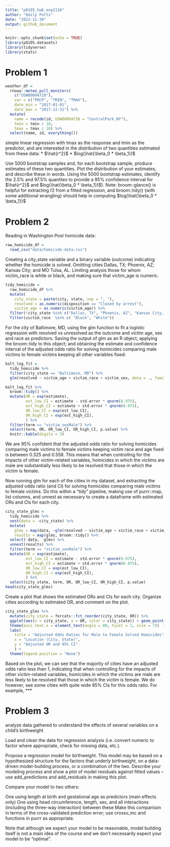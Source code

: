 ```yaml
---
title: "p8105_hw6_enp2116"
author: "Emily Potts"
date: "2022-11-30"
output: github_document
---
```


```r
knitr::opts_chunk$set(echo = TRUE)
library(p8105.datasets)
library(tidyverse)
library(stats)

```

# Problem 1
```r
weather_df = 
  rnoaa::meteo_pull_monitors(
    c("USW00094728"),
    var = c("PRCP", "TMIN", "TMAX"), 
    date_min = "2017-01-01",
    date_max = "2017-12-31") %>%
  mutate(
    name = recode(id, USW00094728 = "CentralPark_NY"),
    tmin = tmin / 10,
    tmax = tmax / 10) %>%
  select(name, id, everything())
```

simple linear regression with tmax as the response and tmin as the predictor, and are interested in the distribution of two quantities estimated from these data:
* $\hat{r^2}$
* $log(\hat{\beta_0 * \beta_1})$

Use 5000 bootstrap samples and, for each bootstrap sample, produce estimates of these two quantities. Plot the distribution of your estimates, and describe these in words. Using the 5000 bootstrap estimates, identify the 2.5% and 97.5% quantiles to provide a 95% confidence interval for $\hat{r^2}$
 and $log(\hat{\beta_0 * \beta_1})$). Note: broom::glance() is helpful for extracting r̂2
 from a fitted regression, and broom::tidy() (with some additional wrangling) should help in computing $log(\hat{\beta_0 * \beta_1})$


# Problem 2

Reading in Washington Post homicide data:
```r
raw_homicide_df =
  read_csv("data/homicide-data.csv")
```

Creating a city_state variable and a binary variable (outcome) indicating whether the homicide is solved. Omitting cities Dallas, TX; Phoenix, AZ; Kansas City; and MO Tulsa, AL. Limiting analysis those for whom victim_race is white or black, and making sure that victim_age is numeric.
```r
tidy_homicide = 
  raw_homicide_df %>% 
  mutate(
    city_state = paste(city, state, sep = ", "),
    resolved = as.numeric(disposition == "Closed by arrest"),
    victim_age = as.numeric(victim_age)) %>% 
  filter(!city_state %in% c("Dallas, TX", "Phoenix, AZ", "Kansas City, MO", "Tulsa, AL")) %>% 
  filter(victim_race  %in% c( "Black", "White"))
```

For the city of Baltimore, MD, using the glm function to fit a logistic regression with resolved vs unresolved as the outcome and victim age, sex and race as predictors. Saving the output of glm as an R object; applying the broom::tidy to this object; and obtaining the estimate and confidence interval of the adjusted odds ratio for solving homicides comparing male victims to female victims keeping all other variables fixed:
```r
balt_log_fit = 
  tidy_homicide %>% 
  filter(city_state == "Baltimore, MD") %>% 
  glm(resolved ~ victim_age + victim_race + victim_sex, data = ., family = binomial()) 

balt_log_fit %>% 
  broom::tidy() %>% 
  mutate(OR = exp(estimate),
         est_low_CI = estimate - std.error * qnorm(0.975),
         est_high_CI = estimate + std.error * qnorm(0.975),
         OR_low_CI = exp(est_low_CI),
         OR_high_CI = exp(est_high_CI),
         ) %>% 
  filter(term == "victim_sexMale") %>% 
  select(term, OR, OR_low_CI, OR_high_CI, p.value) %>% 
  knitr::kable(digits = 3)
```
We are 95% confident that the adjusted odds ratio for solving homicides comparing male victims to female victims keeping victim race and age fixed is between 0.325 and 0.558. This means that when controlling for the impacts of other victim-related variables, homicides in which the victims are male are substantially less likely to be resolved that those in which the victim is female.

Now running glm for each of the cities in my dataset, and extracting the adjusted odds ratio (and CI) for solving homicides comparing male victims to female victims. Do this within a “tidy” pipeline, making use of purrr::map, list columns, and unnest as necessary to create a dataframe with estimated ORs and CIs for each city.
```r
city_state_glms =
  tidy_homicide %>% 
  nest(data = -city_state) %>% 
  mutate(
    glms = map(data, ~glm(resolved ~ victim_age + victim_race + victim_sex, data = ., family = binomial())),
    results = map(glms, broom::tidy)) %>% 
  select(-data, -glms) %>% 
  unnest(results) %>% 
  filter(term == "victim_sexMale") %>% 
  mutate(OR = exp(estimate),
         est_low_CI = estimate - std.error * qnorm(0.975),
         est_high_CI = estimate + std.error * qnorm(0.975),
         OR_low_CI = exp(est_low_CI),
         OR_high_CI = exp(est_high_CI),
         ) %>% 
  select(city_state, term, OR, OR_low_CI, OR_high_CI, p.value) 
head(city_state_glms)
```

Create a plot that shows the estimated ORs and CIs for each city. Organize cities according to estimated OR, and comment on the plot.

```r
city_state_glms %>% 
  mutate(city_state = forcats::fct_reorder(city_state, OR)) %>% 
  ggplot(aes(x = city_state, y = OR, color = city_state)) + geom_point() + geom_errorbar(aes(ymin = OR_low_CI, ymax = OR_high_CI)) +
  theme(axis.text.x = element_text(angle = 80, hjust = 1, size = 7))  + 
  labs(
    title = "Adjusted Odds Ratios for Male to Female Solved Homicides",
    x = "Location (City, State)",
    y = "Adjusted OR and 95% CI"
    ) +  
  theme(legend.position = "None")
```
Based on the plot, we can see that the majority of cities have an adjusted odds ratio less than 1, indicating that when controlling for the impacts of other victim-related variables, homicides in which the victims are male are less likely to be resolved that those in which the victim is female. We do however, see some cities with quite wide 95% CIs for this odds ratio. For example, ***


# Problem 3
analyze data gathered to understand the effects of several variables on a child’s birthweight

Load and clean the data for regression analysis (i.e. convert numeric to factor where appropriate, check for missing data, etc.).

Propose a regression model for birthweight. This model may be based on a hypothesized structure for the factors that underly birthweight, on a data-driven model-building process, or a combination of the two. Describe your modeling process and show a plot of model residuals against fitted values – use add_predictions and add_residuals in making this plot.

Compare your model to two others:

One using length at birth and gestational age as predictors (main effects only)
One using head circumference, length, sex, and all interactions (including the three-way interaction) between these
Make this comparison in terms of the cross-validated prediction error; use crossv_mc and functions in purrr as appropriate.

Note that although we expect your model to be reasonable, model building itself is not a main idea of the course and we don’t necessarily expect your model to be “optimal”.


